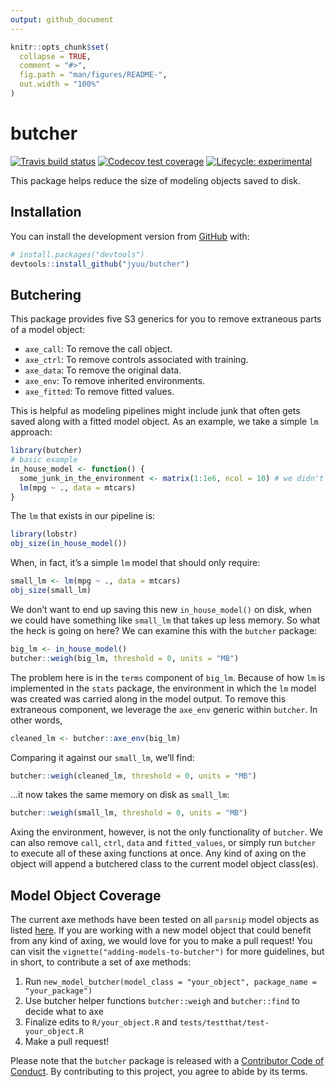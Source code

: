 ```yaml
---
output: github_document
---
```


<!-- README.md is generated from README.Rmd. Please edit that file -->

```r
knitr::opts_chunk$set(
  collapse = TRUE,
  comment = "#>",
  fig.path = "man/figures/README-",
  out.width = "100%"
)
```
# butcher

<!-- badges: start -->
[![Travis build status](https://travis-ci.org/jyuu/butcher.svg?branch=master)](https://travis-ci.org/jyuu/butcher)
[![Codecov test coverage](https://codecov.io/gh/jyuu/butcher/branch/master/graph/badge.svg)](https://codecov.io/gh/jyuu/butcher?branch=master)
[![Lifecycle: experimental](https://img.shields.io/badge/lifecycle-experimental-orange.svg)](https://www.tidyverse.org/lifecycle/#experimental)
<!-- badges: end -->

This package helps reduce the size of modeling objects saved to disk. 

## Installation

You can install the development version from [GitHub](https://github.com/) with:

``` r
# install.packages("devtools")
devtools::install_github("jyuu/butcher")
```

## Butchering 

This package provides five S3 generics for you to remove extraneous parts of a model object:

- `axe_call`: To remove the call object.
- `axe_ctrl`: To remove controls associated with training.
- `axe_data`: To remove the original data.
- `axe_env`: To remove inherited environments.
- `axe_fitted`: To remove fitted values.

This is helpful as modeling pipelines might include junk that often gets saved along with a fitted model object. As an example, we take a simple `lm` approach: 

```r
library(butcher)
# basic example
in_house_model <- function() {
  some_junk_in_the_environment <- matrix(1:1e6, ncol = 10) # we didn't know about
  lm(mpg ~ ., data = mtcars) 
}
```

The `lm` that exists in our pipeline is: 

```r
library(lobstr)
obj_size(in_house_model())
```

When, in fact, it's a simple `lm` model that should only require: 

```r
small_lm <- lm(mpg ~ ., data = mtcars) 
obj_size(small_lm)
```

We don't want to end up saving this new `in_house_model()` on disk, when we could have something like `small_lm` that takes up less memory. So what the heck is going on here? We can examine this with the `butcher` package: 

```r
big_lm <- in_house_model()
butcher::weigh(big_lm, threshold = 0, units = "MB")
```

The problem here is in the `terms` component of `big_lm`. Because of how `lm` is implemented in the `stats` package, the environment in which the `lm` model was created was carried along in the model output. To remove this extraneous component, we leverage the `axe_env` generic within `butcher`. In other words, 

```r
cleaned_lm <- butcher::axe_env(big_lm)
```

Comparing it against our `small_lm`, we'll find:

```r
butcher::weigh(cleaned_lm, threshold = 0, units = "MB")
```

...it now takes the same memory on disk as `small_lm`:

```r
butcher::weigh(small_lm, threshold = 0, units = "MB")
```

Axing the environment, however, is not the only functionality of `butcher`. We can also remove `call`, `ctrl`, `data` and `fitted_values`, or simply run `butcher` to execute all of these axing functions at once. Any kind of axing on the object will append a butchered class to the current model object class(es). 

## Model Object Coverage

The current axe methods have been tested on all `parsnip` model objects as listed [here](https://tidymodels.github.io/parsnip/articles/articles/Models.html). If you are working with a new model object that could benefit from any kind of axing, we would love for you to make a pull request! You can visit the `vignette("adding-models-to-butcher")` for more guidelines, but in short, to contribute a set of axe methods:

1) Run `new_model_butcher(model_class = "your_object", package_name = "your_package")`
2) Use butcher helper functions `butcher::weigh` and `butcher::find` to decide what to axe
3) Finalize edits to `R/your_object.R` and `tests/testthat/test-your_object.R` 
4) Make a pull request! 

Please note that the `butcher` package is released with a [Contributor Code of Conduct](https://usethis.r-lib.org/CODE_OF_CONDUCT.html). By contributing to this project, you agree to abide by its terms.

